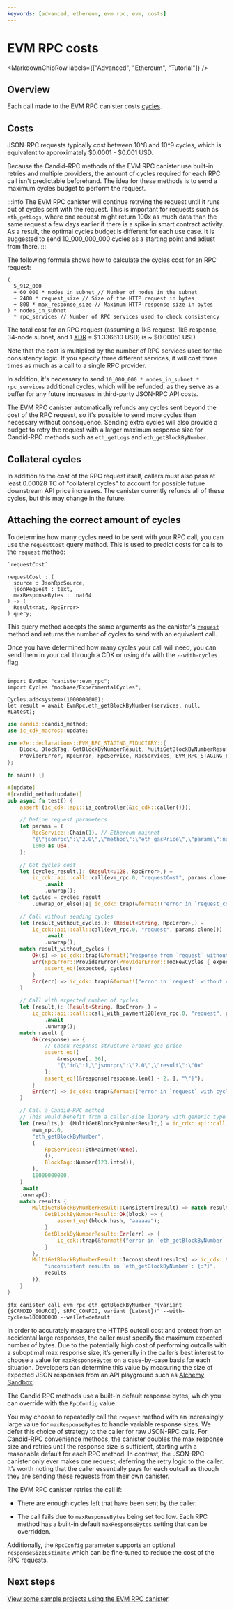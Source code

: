 ```yaml
---
keywords: [advanced, ethereum, evm rpc, evm, costs]
---
```



# EVM RPC costs

<MarkdownChipRow labels={["Advanced", "Ethereum", "Tutorial"]} />

## Overview

Each call made to the EVM RPC canister costs [cycles](/docs/current/developer-docs/getting-started/cycles/cycles-faucet).

## Costs

JSON-RPC requests typically cost between 10^8 and 10^9 cycles, which is equivalent to approximately $0.0001 - $0.001 USD.

Because the Candid-RPC methods of the EVM RPC canister use built-in retries and multiple providers, the amount of cycles required for each RPC call isn't predictable beforehand. The idea for these methods is to send a maximum cycles budget to perform the request.

:::info
The EVM RPC canister will continue retrying the request until it runs out of cycles sent with the request. This is important for requests such as `eth_getLogs`, where one request might return 100x as much data than the same request a few days earlier if there is a spike in smart contract activity. As a result, the optimal cycles budget is different for each use case. It is suggested to send 10_000_000_000 cycles as a starting point and adjust from there.
:::


The following formula shows how to calculate the cycles cost for an RPC request:

```
(
  5_912_000
  + 60_000 * nodes_in_subnet // Number of nodes in the subnet
  + 2400 * request_size // Size of the HTTP request in bytes
  + 800 * max_response_size // Maximum HTTP response size in bytes
) * nodes_in_subnet
  * rpc_services // Number of RPC services used to check consistency
```

The total cost for an RPC request (assuming a 1kB request, 1kB response, 34-node subnet, and 1 [XDR](https://internetcomputer.org/docs/current/developer-docs/gas-cost#units-and-fiat-value) = $1.336610 USD)
is ~ $0.00051 USD.

Note that the cost is multiplied by the number of RPC services used for the consistency logic. If you specify three different services, it will cost three times as much as a call to a single RPC provider.

In addition, it's necessary to send `10_000_000 * nodes_in_subnet * rpc_services` additional cycles, which will be refunded, as they serve as a buffer for any future increases in third-party JSON-RPC API costs.

The EVM RPC canister automatically refunds any cycles sent beyond the cost of the RPC request, so it's possible to send more cycles than necessary without consequence. 
Sending extra cycles will also provide a budget to retry the request with a larger maximum response size for Candid-RPC methods such as `eth_getLogs` and `eth_getBlockByNumber`.

## Collateral cycles

In addition to the cost of the RPC request itself, callers must also pass at least 0.00028 TC of "collateral cycles" to account for possible future downstream API price increases. The canister currently refunds all of these cycles, but this may change in the future.

## Attaching the correct amount of cycles

To determine how many cycles need to be sent with your RPC call, you can use the `requestCost` query method. This is used to predict costs for calls to the `request` method:

```
`requestCost`

requestCost : (
  source : JsonRpcSource,
  jsonRequest : text,
  maxResponseBytes :  nat64
) -> (
  Result<nat, RpcError>
) query;
```

This query method accepts the same arguments as the canister's [`request`](evm-rpc-canister.mdx#custom-json-rpc-requests) method and returns the number of cycles to send with an equivalent call.

Once you have determined how many cycles your call will need, you can send them in your call through a CDK or using `dfx` with the `--with-cycles` flag.

<AdornedTabs groupId="languages">
<TabItem value="motoko" label="Motoko" default>

```motoko

import EvmRpc "canister:evm_rpc";
import Cycles "mo:base/ExperimentalCycles";

Cycles.add<system>(1000000000);
let result = await EvmRpc.eth_getBlockByNumber(services, null, #Latest);
```

</TabItem>
<TabItem value="rust" label="Rust">

```rust
use candid::candid_method;
use ic_cdk_macros::update;

use e2e::declarations::EVM_RPC_STAGING_FIDUCIARY::{
    Block, BlockTag, GetBlockByNumberResult, MultiGetBlockByNumberResult, MultiGetLogsResult,
    ProviderError, RpcError, RpcService, RpcServices, EVM_RPC_STAGING_FIDUCIARY as evm_rpc,
};

fn main() {}

#[update]
#[candid_method(update)]
pub async fn test() {
    assert!(ic_cdk::api::is_controller(&ic_cdk::caller()));

    // Define request parameters
    let params = (
        RpcService::Chain(1), // Ethereum mainnet
        "{\"jsonrpc\":\"2.0\",\"method\":\"eth_gasPrice\",\"params\":null,\"id\":1}".to_string(),
        1000 as u64,
    );

    // Get cycles cost
    let (cycles_result,): (Result<u128, RpcError>,) =
        ic_cdk::api::call::call(evm_rpc.0, "requestCost", params.clone())
            .await
            .unwrap();
    let cycles = cycles_result
        .unwrap_or_else(|e| ic_cdk::trap(&format!("error in `request_cost`: {:?}", e)));

    // Call without sending cycles
    let (result_without_cycles,): (Result<String, RpcError>,) =
        ic_cdk::api::call::call(evm_rpc.0, "request", params.clone())
            .await
            .unwrap();
    match result_without_cycles {
        Ok(s) => ic_cdk::trap(&format!("response from `request` without cycles: {:?}", s)),
        Err(RpcError::ProviderError(ProviderError::TooFewCycles { expected, .. })) => {
            assert_eq!(expected, cycles)
        }
        Err(err) => ic_cdk::trap(&format!("error in `request` without cycles: {:?}", err)),
    }

    // Call with expected number of cycles
    let (result,): (Result<String, RpcError>,) =
        ic_cdk::api::call::call_with_payment128(evm_rpc.0, "request", params, cycles)
            .await
            .unwrap();
    match result {
        Ok(response) => {
            // Check response structure around gas price
            assert_eq!(
                &response[..36],
                "{\"id\":1,\"jsonrpc\":\"2.0\",\"result\":\"0x"
            );
            assert_eq!(&response[response.len() - 2..], "\"}");
        }
        Err(err) => ic_cdk::trap(&format!("error in `request` with cycles: {:?}", err)),
    }

    // Call a Candid-RPC method
    // This would benefit from a caller-side library with generic type definitions for result values
    let (results,): (MultiGetBlockByNumberResult,) = ic_cdk::api::call::call_with_payment128(
        evm_rpc.0,
        "eth_getBlockByNumber",
        (
            RpcServices::EthMainnet(None),
            (),
            BlockTag::Number(123.into()),
        ),
        10000000000,
    )
    .await
    .unwrap();
    match results {
        MultiGetBlockByNumberResult::Consistent(result) => match result {
            GetBlockByNumberResult::Ok(block) => {
                assert_eq!(block.hash, "aaaaaa");
            }
            GetBlockByNumberResult::Err(err) => {
                ic_cdk::trap(&format!("error in `eth_getBlockByNumber`: {:?}", err))
            }
        },
        MultiGetBlockByNumberResult::Inconsistent(results) => ic_cdk::trap(&format!(
            "inconsistent results in `eth_getBlockByNumber`: {:?}",
            results
        )),
    }
}
```

</TabItem>
<TabItem value="dfx" label="dfx">

```
dfx canister call evm_rpc eth_getBlockByNumber "(variant {$CANDID_SOURCE}, $RPC_CONFIG, variant {Latest})" --with-cycles=100000000 --wallet=default
```

</TabItem>
</AdornedTabs>


In order to accurately measure the HTTPS outcall cost and protect from an accidental large responses, the caller must specify the maximum expected number of bytes. Due to the potentially high cost of performing outcalls with a suboptimal max response size, it’s generally in the caller’s best interest to choose a value for `maxResponseBytes` on a case-by-case basis for each situation. Developers can determine this value by measuring the size of expected JSON responses from an API playground such as [Alchemy Sandbox](https://sandbox.alchemy.com/).

The Candid RPC methods use a built-in default response bytes, which you can override with the `RpcConfig` value.

You may choose to repeatedly call the `request` method with an increasingly large value for `maxResponseBytes` to handle variable response sizes. We defer this choice of strategy to the caller for raw JSON-RPC calls. For Candid-RPC convenience methods, the canister doubles the max response size and retries until the response size is sufficient, starting with a reasonable default for each RPC method. In contrast, the JSON-RPC canister only ever makes one request, deferring the retry logic to the caller. It’s worth noting that the caller essentially pays for each outcall as though they are sending these requests from their own canister.

The EVM RPC canister retries the call if:

- There are enough cycles left that have been sent by the caller.

- The call fails due to `maxResponseBytes` being set too low. Each RPC method has a built-in default `maxResponseBytes` setting that can be overridden.

Additionally, the `RpcConfig` parameter supports an optional `responseSizeEstimate` which can be fine-tuned to reduce the cost of the RPC requests.

## Next steps

[View some sample projects using the EVM RPC canister](samples.mdx).
